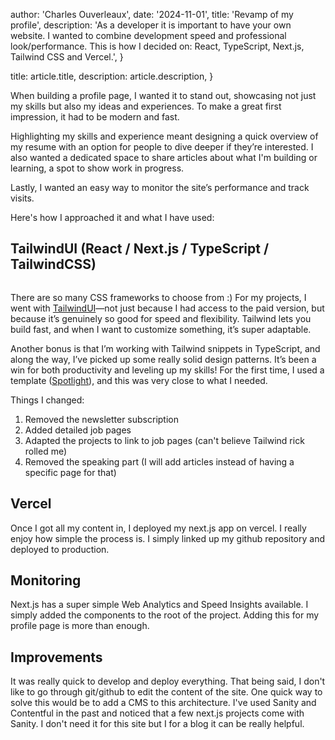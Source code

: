 
  author: 'Charles Ouverleaux',
  date: '2024-11-01',
  title: 'Revamp of my profile',
  description:
    'As a developer it is important to have your own website. I wanted to combine development speed and professional look/performance. This is how I decided on: React, TypeScript, Next.js, Tailwind CSS and Vercel.',
}

  title: article.title,
  description: article.description,
}


When building a profile page, I wanted it to stand out, showcasing not just my skills but also my ideas and experiences. To make a great first impression, it had to be modern and fast.

Highlighting my skills and experience meant designing a quick overview of my resume with an option for people to dive deeper if they’re interested. I also wanted a dedicated space to share articles about what I'm building or learning, a spot to show work in progress.

Lastly, I wanted an easy way to monitor the site’s performance and track visits.

Here's how I approached it and what I have used:

## TailwindUI (React / Next.js / TypeScript / TailwindCSS)

<Image src={tailwindUI} alt="" />

There are so many CSS frameworks to choose from :) For my projects, I went with [TailwindUI](https://tailwindui.com/)—not just because I had access to the paid version, but because it’s genuinely so good for speed and flexibility. Tailwind lets you build fast, and when I want to customize something, it’s super adaptable.

Another bonus is that I’m working with Tailwind snippets in TypeScript, and along the way, I’ve picked up some really solid design patterns. It’s been a win for both productivity and leveling up my skills! For the first time, I used a template ([Spotlight](https://tailwindui.com/templates/spotlight)), and this was very close to what I needed.

Things I changed:

1. Removed the newsletter subscription
2. Added detailed job pages
3. Adapted the projects to link to job pages (can't believe Tailwind rick rolled me)
4. Removed the speaking part (I will add articles instead of having a specific page for that)

## Vercel

Once I got all my content in, I deployed my next.js app on vercel. I really enjoy how simple the process is. I simply linked up my github repository and deployed to production.

## Monitoring

Next.js has a super simple Web Analytics and Speed Insights available. I simply added the components to the root of the project. Adding this for my profile page is more than enough.

## Improvements

It was really quick to develop and deploy everything. That being said, I don't like to go through git/github to edit the content of the site.
One quick way to solve this would be to add a CMS to this architecture. I've used Sanity and Contentful in the past and noticed that a few next.js projects come with Sanity. I don't need it for this site but I for a blog it can be really helpful.
